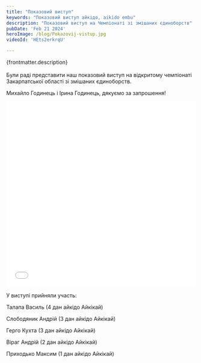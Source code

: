 ```yaml
---
title: "Показовий виступ"
keywords: "Показовий виступ айкідо, aikido embu"
description: "Показовий виступ на Чемпіонаті зі змішаних єдиноборств"
pubDate: 'Feb 21 2024'
heroImage: /blog/Pokazovij-vistup.jpg
videoId: 'HEts2erkrqU'

---
```

{frontmatter.description}
<br/>
<br/>
Були раді представити наш показовий виступ на відкритому чемпіонаті Закарпатської області зі змішаних єдиноборств.

Михайло Годинець і Ірина Годинець, дякуємо за запрошення!

<iframe width="100%" height="493" src={`https://www.youtube.com/embed/${frontmatter.videoId}`} frameborder="0" allowfullscreen></iframe>
<br/>
 
У виступі прийняли участь:

Талапа Василь (4 дан айкідо Айкікай)

Слободяник Андрій (3 дан айкідо Айкікай)

Герго Кухта (3 дан айкідо Айкікай)

Віраг Андрій (2 дан айкідо Айкікай)

Приходько Максим (1 дан айкідо Айкікай)

